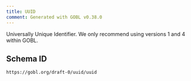```yaml
---
title: UUID
comment: Generated with GOBL v0.38.0
---
```


Universally Unique Identifier. We only recommend using versions 1 and 4 within GOBL.

## Schema ID

`https://gobl.org/draft-0/uuid/uuid`

